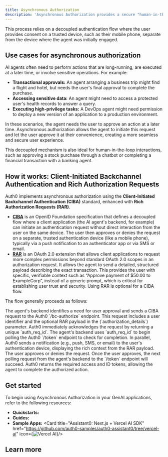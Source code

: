 ```yaml
---
title: Asynchronous Authorization
description: 'Asynchronous Authorization provides a secure "human-in-the-loop" mechanism, allowing agents to work autonomously in the background and seek user consent for sensitive or critical actions only when necessary.'
---
```




This process relies on a decoupled authentication flow where the user provides consent on a trusted device, such as their mobile phone, separate from the device where the agent was initially engaged.

## Use cases for asynchronous authorization

AI agents often need to perform actions that are long-running, are executed at a later time, or involve sensitive operations. For example:

- **Transactional approvals:** An agent arranging a business trip might find a flight and hotel, but needs the user's final approval to complete the purchase.
- **Accessing sensitive data:** An agent might need to access a protected user's health records to answer a query.
- **Executing high-privilege tasks:** A DevOps agent might need permission to deploy a new version of an application to a production environment.

In these scenarios, the agent needs the user to approve an action at a later time. Asynchronous authorization allows the agent to initiate this request and let the user approve it at their convenience, creating a more seamless and secure user experience.

This decoupled mechanism is also ideal for human-in-the-loop interactions, such as approving a stock purchase through a chatbot or completing a financial transaction with a banking agent.

## How it works: Client-Initiated Backchannel Authentication and Rich Authorization Requests

Auth0 implements asynchronous authorization using the **Client-Initiated Backchannel Authentication (CIBA)** standard, enhanced with **Rich Authorization Requests (RAR)**.

- [**CIBA**](https://openid.net/specs/openid-client-initiated-backchannel-authentication-core-1_0.html) is an OpenID Foundation specification that defines a decoupled flow where a client application (the AI agent's backend, for example) can initiate an authentication request without direct interaction from the user on the same device. The user then approves or denies the request on a separate, trusted authentication device (like a mobile phone), typically via a push notification to an authenticator app or via SMS or email.
- [**RAR**](https://datatracker.ietf.org/doc/html/draft-ietf-oauth-rar) is an OAuth 2.0 extension that allows client applications to request more complex permissions beyond standard OAuth 2.0 scopes in an authorization request. It allows the agent to send a detailed, structured payload describing the exact transaction. This provides the user with specific, verifiable context such as “Approve payment of $50.00 to ExampleCorp”, instead of a generic prompt, which is critical for establishing user trust and security. Using RAR is optional for a CIBA flow.

The flow generally proceeds as follows:

<Steps>
  <Step title="Initiation">
  The agent's backend identifies a need for user approval and sends a CIBA request to the Auth0 `/bc-authorize` endpoint. This request includes a user identifier and the optional RAR payload in the (`authorization_details`) parameter.
  </Step>
  <Step title="Acknowledgment">
  Auth0 immediately acknowledges the request by returning a unique `auth_req_id`.
  </Step>
  <Step title="Polling">
  The agent's backend uses `auth_req_id` to begin polling the Auth0 `/token` endpoint to check for completion.
  </Step>
  <Step title="User consent">
  In parallel, Auth0 sends a notification (e.g., push, SMS, or email) to the user's authentication device, displaying the rich context from the RAR payload. The user approves or denies the request.
  </Step>
  <Step title="Token issuance">
  Once the user approves, the next polling request from the agent's backend to the `/token` endpoint will succeed. Auth0 returns the required access and ID tokens, allowing the agent to complete the authorized action.
  </Step>
</Steps>

## Get started

To begin using Asynchronous Authorization in your GenAI applications, refer to the following resources:

- **Quickstarts:**
  <Columns cols={2}>
  <Card title="Asynchronous Authorization" href="/asynchronous-authorization" icon="key" horizontal/>
  </Columns>
- **Guides:**
  <Columns cols={2}>
  <Card title="Configure Rich Authorization Requests (RAR)" href="https://auth0.com/docs/get-started/apis/configure-rich-authorization-requests" icon="gear" />
  </Columns>
- **Sample Apps:**
  <Columns cols={2}>
  <Card title="Assistant0: Next.js + Vercel AI SDK" href="https://github.com/auth0-samples/auth0-assistant0/tree/vercel-ai" icon={<img src="https://mintlify-assets.b-cdn.net/auth0/vercel.svg" alt="Vercel AI" />}/>
  <Card title="Assistant0: Next.js + LangGraph - Coming soon" icon="clock" horizontal/>
  <Card title="Assistant0: Next.js + LlamaIndex - Coming soon" icon="clock" horizontal/>
  <Card title="Auth0 AI SDK TypeScript samples" href="https://github.com/auth0-lab/auth0-ai-js/tree/main/examples/async-user-confirmation" icon="code" />
  <Card title="Auth0 AI SDK Python samples" href="https://github.com/auth0-lab/auth0-ai-python/tree/main/examples/async-user-confirmation" icon="python" />
  </Columns>

## Learn more

<Columns cols={2}>
<Card title="Client-Initiated Backchannel Authentication Flow" href="https://auth0.com/docs/get-started/authentication-and-authorization-flow/client-initiated-backchannel-authentication-flow" icon="gear" horizontal/>
<Card title="User Authorization with CIBA" href="https://auth0.com/docs/get-started/authentication-and-authorization-flow/client-initiated-backchannel-authentication-flow/user-authorization-with-ciba" icon="gear" horizontal/>
</Columns>
